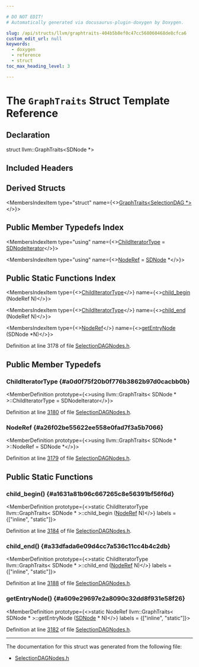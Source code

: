 ```yaml
---

# DO NOT EDIT!
# Automatically generated via docusaurus-plugin-doxygen by Doxygen.

slug: /api/structs/llvm/graphtraits-404b5b8ef0c47cc568060468de8cfca6
custom_edit_url: null
keywords:
  - doxygen
  - reference
  - struct
toc_max_heading_level: 3

---
```





# The `GraphTraits` Struct Template Reference

<DoxygenPage pluginConfig={pluginConfig}>



## Declaration

<CodeBlock>struct llvm::GraphTraits&lt;SDNode &#42;&gt;</CodeBlock>

## Included Headers

<IncludesList>
<IncludesListItem
  filePath="llvm/CodeGen/SelectionDAGNodes.h"
  permalink="/docs/api/files/include/include/llvm/include/llvm/codegen/selectiondagnodes-h"
  isLocal="true" />
</IncludesList>

## Derived Structs

<MembersIndex>

<MembersIndexItem
  type="struct"
  name={<><a href="/docs/api/structs/llvm/graphtraits-d331e4256d82fb2920257d4c75d8b96c">GraphTraits&lt;SelectionDAG &#42;&gt;</a></>}>
</MembersIndexItem>

</MembersIndex>

## Public Member Typedefs Index

<MembersIndex>

<MembersIndexItem
  type="using"
  name={<><a href="#a0d0f75f20b0f776b3862b97d0cacbb0b">ChildIteratorType</a> = <a href="/docs/api/classes/llvm/sdnodeiterator">SDNodeIterator</a></>}>
</MembersIndexItem>

<MembersIndexItem
  type="using"
  name={<><a href="#a26f02be55622ee558e0fad7f3a5b7066">NodeRef</a> = <a href="/docs/api/classes/llvm/sdnode">SDNode</a> &#42;</>}>
</MembersIndexItem>

</MembersIndex>

## Public Static Functions Index

<MembersIndex>

<MembersIndexItem
  type={<><a href="#a0d0f75f20b0f776b3862b97d0cacbb0b">ChildIteratorType</a></>}
  name={<><a href="#a1631a81b96c667265c8e56391bf56f6d">child&#95;begin</a> (NodeRef N)</>}>
</MembersIndexItem>

<MembersIndexItem
  type={<><a href="#a0d0f75f20b0f776b3862b97d0cacbb0b">ChildIteratorType</a></>}
  name={<><a href="#a33dfada6e09d4cc7a536c11cc4b4c2db">child&#95;end</a> (NodeRef N)</>}>
</MembersIndexItem>

<MembersIndexItem
  type={<><a href="#a26f02be55622ee558e0fad7f3a5b7066">NodeRef</a></>}
  name={<><a href="#a609e29697e2a8090c32dd8f931e58f26">getEntryNode</a> (SDNode &#42;N)</>}>
</MembersIndexItem>

</MembersIndex>


Definition at line 3178 of file <a href="/docs/api/files/include/include/llvm/include/llvm/codegen/selectiondagnodes-h">SelectionDAGNodes.h</a>.

<SectionDefinition>

## Public Member Typedefs

### ChildIteratorType {#a0d0f75f20b0f776b3862b97d0cacbb0b}

<MemberDefinition
  prototype={<>using llvm::GraphTraits&lt; SDNode &#42; &gt;::ChildIteratorType =  SDNodeIterator</>}>

Definition at line <a href="/docs/api/files/include/include/llvm/include/llvm/codegen/selectiondagnodes-h/#l03180">3180</a> of file <a href="/docs/api/files/include/include/llvm/include/llvm/codegen/selectiondagnodes-h">SelectionDAGNodes.h</a>.
</MemberDefinition>

### NodeRef {#a26f02be55622ee558e0fad7f3a5b7066}

<MemberDefinition
  prototype={<>using llvm::GraphTraits&lt; SDNode &#42; &gt;::NodeRef =  SDNode &#42;</>}>

Definition at line <a href="/docs/api/files/include/include/llvm/include/llvm/codegen/selectiondagnodes-h/#l03179">3179</a> of file <a href="/docs/api/files/include/include/llvm/include/llvm/codegen/selectiondagnodes-h">SelectionDAGNodes.h</a>.
</MemberDefinition>

</SectionDefinition>

<SectionDefinition>

## Public Static Functions

### child&#95;begin() {#a1631a81b96c667265c8e56391bf56f6d}

<MemberDefinition
  prototype={<>static ChildIteratorType llvm::GraphTraits&lt; SDNode &#42; &gt;::child&#95;begin (<a href="#a26f02be55622ee558e0fad7f3a5b7066">NodeRef</a> N)</>}
  labels = {["inline", "static"]}>

Definition at line <a href="/docs/api/files/include/include/llvm/include/llvm/codegen/selectiondagnodes-h/#l03184">3184</a> of file <a href="/docs/api/files/include/include/llvm/include/llvm/codegen/selectiondagnodes-h">SelectionDAGNodes.h</a>.
</MemberDefinition>

### child&#95;end() {#a33dfada6e09d4cc7a536c11cc4b4c2db}

<MemberDefinition
  prototype={<>static ChildIteratorType llvm::GraphTraits&lt; SDNode &#42; &gt;::child&#95;end (<a href="#a26f02be55622ee558e0fad7f3a5b7066">NodeRef</a> N)</>}
  labels = {["inline", "static"]}>

Definition at line <a href="/docs/api/files/include/include/llvm/include/llvm/codegen/selectiondagnodes-h/#l03188">3188</a> of file <a href="/docs/api/files/include/include/llvm/include/llvm/codegen/selectiondagnodes-h">SelectionDAGNodes.h</a>.
</MemberDefinition>

### getEntryNode() {#a609e29697e2a8090c32dd8f931e58f26}

<MemberDefinition
  prototype={<>static NodeRef llvm::GraphTraits&lt; SDNode &#42; &gt;::getEntryNode (<a href="/docs/api/classes/llvm/sdnode">SDNode</a> &#42; N)</>}
  labels = {["inline", "static"]}>

Definition at line <a href="/docs/api/files/include/include/llvm/include/llvm/codegen/selectiondagnodes-h/#l03182">3182</a> of file <a href="/docs/api/files/include/include/llvm/include/llvm/codegen/selectiondagnodes-h">SelectionDAGNodes.h</a>.
</MemberDefinition>

</SectionDefinition>

<hr/>

The documentation for this struct was generated from the following file:

<ul>
<li><a href="/docs/api/files/include/include/llvm/include/llvm/codegen/selectiondagnodes-h">SelectionDAGNodes.h</a></li>
</ul>

</DoxygenPage>
